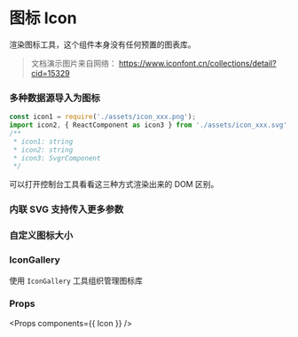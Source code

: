 
<Meta title="Icon" component={Icon} />

# 图标 Icon

渲染图标工具，这个组件本身没有任何预置的图表库。

> 文档演示图片来自网络： https://www.iconfont.cn/collections/detail?cid=15329


### 多种数据源导入为图标

```typescript
const icon1 = require('./assets/icon_xxx.png');
import icon2, { ReactComponent as icon3 } from './assets/icon_xxx.svg';
/**
 * icon1: string
 * icon2: string
 * icon3: SvgrComponent
 */
```

可以打开控制台工具看看这三种方式渲染出来的 DOM 区别。

<Preview>
  <Story name="Icon" id="icon--icon-source" />
</Preview>

### 内联 SVG 支持传入更多参数

<Preview>
  <Story name="Icon with custom size" id="icon--icon-svg-props" />
</Preview>


### 自定义图标大小

<Preview>
  <Story name="Icon with custom size" id="icon--icon-size" />
</Preview>

### IconGallery

使用 `IconGallery` 工具组织管理图标库

<Preview withSource="open">
  <Story name="Icon with IconGallery" id="icon--icon-icon-gallery" />
</Preview>


### Props

<Props components={{ Icon }} />